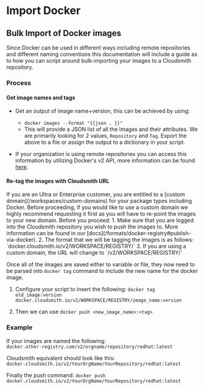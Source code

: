 
# Import Docker

## Bulk Import of Docker images

Since Docker can be used in different ways including remote repositories and different naming conventions this documentation will include a guide as to how you can script around bulk-importing your images to a Cloudsmith repository.

### Process

#### Get image names and tags

- Get an output of image name+version, this can be achieved by using:
  - `docker images --format "{{json . }}"`
  - This will provide a JSON list of all the images and their attributes. We are primarily looking for 2 values, `Repository` and `Tag`. Export the above to a file or assign the output to a dictionary in your script.

- If your organization is using remote repositories you can access this information by utilizing Docker's v2 API, more information can be found [here](https://www.baeldung.com/ops/docker-registry-api-list-images-tags#:~:text=3.%20Docker%20Registry%20API%20V2).

#### Re-tag the images with Cloudsmith URL

<Note variant="note" heading="Custom Domain">
If you are an Ultra or Enterprise customer, you are entitled to a [custom domain](/workspaces/custom-domains) for your package types including Docker. Before proceeding, if you would like to use a custom domain we highly recommend requesting it first as you will have to re-point the images to your new domain.
</Note>

<Note variant="caution" heading="Be careful">
Before you proceed:
1. Make sure that you are logged into the Cloudsmith repository you wish to push the images to. More information can be found in our [docs](/formats/docker-registry#publish-via-docker).
2. The format that we will be tagging the images is as follows: `docker.cloudsmith.io/v2/WORKSPACE/REGISTRY/`
3. If you are using a custom domain, the URL will change to `<custom-domain>/v2/WORKSPACE/REGISTRY/`
</Note>

Once all of the images are saved either to variable or file, they now need to be parsed into `docker tag` command to include the new name for the docker image.

1. Configure your script to insert the following: `docker tag old_image:version docker.cloudsmith.io/v2/WORKSPACE/REGISTRY/image_name:version`

2. Then we can use `docker push <new_image_name>:<tag>`

###  Example

If your images are named the following:  
`docker.other-registry.com/v2/orgname/repository/redhat:latest` 

Cloudsmith equivalent should look like this:  
`docker.cloudsmith.io/v2/YourOrgName/YourRepository/redhat:latest`

Finally the push command:
`docker push docker.cloudsmith.io/v2/YourOrgName/YourRepository/redhat:latest`
